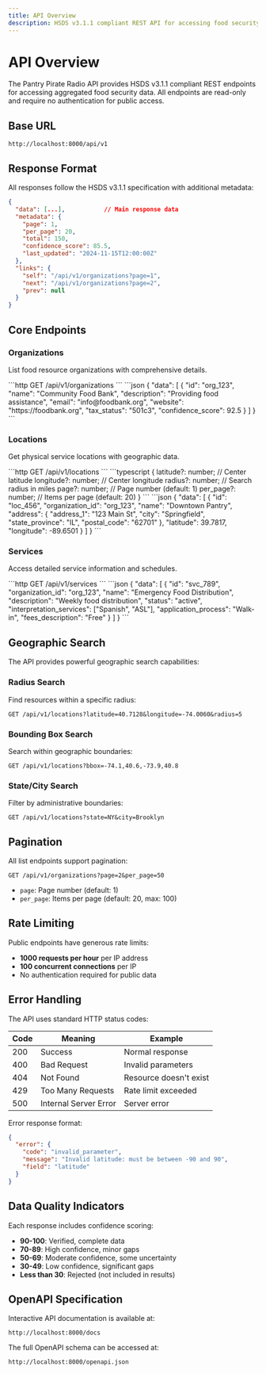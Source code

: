 ```yaml
---
title: API Overview
description: HSDS v3.1.1 compliant REST API for accessing food security data
---
```



# API Overview

The Pantry Pirate Radio API provides HSDS v3.1.1 compliant REST endpoints for accessing aggregated food security data. All endpoints are read-only and require no authentication for public access.

## Base URL

```
http://localhost:8000/api/v1
```

## Response Format

All responses follow the HSDS v3.1.1 specification with additional metadata:

```json
{
  "data": [...],           // Main response data
  "metadata": {
    "page": 1,
    "per_page": 20,
    "total": 150,
    "confidence_score": 85.5,
    "last_updated": "2024-11-15T12:00:00Z"
  },
  "links": {
    "self": "/api/v1/organizations?page=1",
    "next": "/api/v1/organizations?page=2",
    "prev": null
  }
}
```

## Core Endpoints

### Organizations

List food resource organizations with comprehensive details.

<Tabs>
  <TabItem label="Request">
    ```http
    GET /api/v1/organizations
    ```
  </TabItem>
  <TabItem label="Response">
    ```json
    {
      "data": [
        {
          "id": "org_123",
          "name": "Community Food Bank",
          "description": "Providing food assistance",
          "email": "info@foodbank.org",
          "website": "https://foodbank.org",
          "tax_status": "501c3",
          "confidence_score": 92.5
        }
      ]
    }
    ```
  </TabItem>
</Tabs>

### Locations

Get physical service locations with geographic data.

<Tabs>
  <TabItem label="Request">
    ```http
    GET /api/v1/locations
    ```
  </TabItem>
  <TabItem label="Parameters">
    ```typescript
    {
      latitude?: number;    // Center latitude
      longitude?: number;   // Center longitude
      radius?: number;     // Search radius in miles
      page?: number;       // Page number (default: 1)
      per_page?: number;   // Items per page (default: 20)
    }
    ```
  </TabItem>
  <TabItem label="Response">
    ```json
    {
      "data": [
        {
          "id": "loc_456",
          "organization_id": "org_123",
          "name": "Downtown Pantry",
          "address": {
            "address_1": "123 Main St",
            "city": "Springfield",
            "state_province": "IL",
            "postal_code": "62701"
          },
          "latitude": 39.7817,
          "longitude": -89.6501
        }
      ]
    }
    ```
  </TabItem>
</Tabs>

### Services

Access detailed service information and schedules.

<Tabs>
  <TabItem label="Request">
    ```http
    GET /api/v1/services
    ```
  </TabItem>
  <TabItem label="Response">
    ```json
    {
      "data": [
        {
          "id": "svc_789",
          "organization_id": "org_123",
          "name": "Emergency Food Distribution",
          "description": "Weekly food distribution",
          "status": "active",
          "interpretation_services": ["Spanish", "ASL"],
          "application_process": "Walk-in",
          "fees_description": "Free"
        }
      ]
    }
    ```
  </TabItem>
</Tabs>

## Geographic Search

The API provides powerful geographic search capabilities:

### Radius Search

Find resources within a specific radius:

```http
GET /api/v1/locations?latitude=40.7128&longitude=-74.0060&radius=5
```

### Bounding Box Search

Search within geographic boundaries:

```http
GET /api/v1/locations?bbox=-74.1,40.6,-73.9,40.8
```

### State/City Search

Filter by administrative boundaries:

```http
GET /api/v1/locations?state=NY&city=Brooklyn
```

## Pagination

All list endpoints support pagination:

```http
GET /api/v1/organizations?page=2&per_page=50
```

- `page`: Page number (default: 1)
- `per_page`: Items per page (default: 20, max: 100)

## Rate Limiting

Public endpoints have generous rate limits:

- **1000 requests per hour** per IP address
- **100 concurrent connections** per IP
- No authentication required for public data

## Error Handling

The API uses standard HTTP status codes:

| Code | Meaning | Example |
|------|---------|---------|
| 200 | Success | Normal response |
| 400 | Bad Request | Invalid parameters |
| 404 | Not Found | Resource doesn't exist |
| 429 | Too Many Requests | Rate limit exceeded |
| 500 | Internal Server Error | Server error |

Error response format:

```json
{
  "error": {
    "code": "invalid_parameter",
    "message": "Invalid latitude: must be between -90 and 90",
    "field": "latitude"
  }
}
```

## Data Quality Indicators

Each response includes confidence scoring:

- **90-100**: Verified, complete data
- **70-89**: High confidence, minor gaps
- **50-69**: Moderate confidence, some uncertainty
- **30-49**: Low confidence, significant gaps
- **Less than 30**: Rejected (not included in results)

## OpenAPI Specification

Interactive API documentation is available at:

```
http://localhost:8000/docs
```

The full OpenAPI schema can be accessed at:

```
http://localhost:8000/openapi.json
```